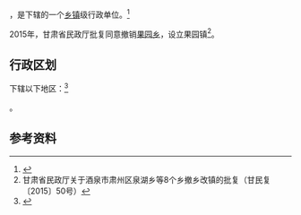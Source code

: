 {{中国乡级行政区|62/09/02/202/000}}

'''{{PAGENAMEBASE}}'''，是{{PRC admin/fullname|62/09/02/202/000|3}}下辖的一个[[乡镇|乡镇]]级行政单位。<ref>{{PRC admin/ref sgc|{{PRC admin/parent|62/09/02/202/000}}}}</ref>

2015年，甘肃省民政厅批复同意撤销[[果园乡_(酒泉市)|果园乡]]，设立果园镇<ref>甘肃省民政厅关于酒泉市肃州区泉湖乡等8个乡撤乡改镇的批复（甘民复〔2015〕50号）</ref>。

== 行政区划 ==

{{PAGENAMEBASE}}下辖以下地区：<ref>{{PRC admin/ref sgc|62/09/02/202/000}}</ref>

{{PRC admin/children|62/09/02/202/000}}。

== 参考资料 ==

{{reflist}}

{{行政区划小作品}}
{{PRC admin/navcat|62/09/02/202/000}}